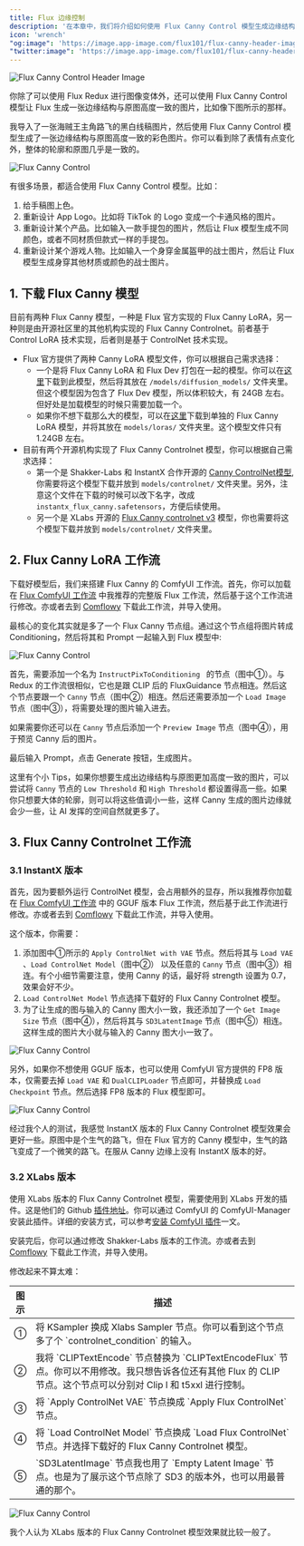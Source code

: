 ```yaml
---
title: Flux 边缘控制
description: '在本章中，我们将介绍如何使用 Flux Canny Control 模型生成边缘结构与原图高度一致的图片。'
icon: 'wrench'
"og:image": 'https://image.app-image.com/flux101/flux-canny-header-image.png'
"twitter:image": 'https://image.app-image.com/flux101/flux-canny-header-image.png'
---
```


<Frame caption="此图由 AI 生成">
  <img
    className="rounded-xl"
    src="/images/intermediate/flux-canny-control/flux-canny-header-image.png"
    alt="Flux Canny Control Header Image"
  />
</Frame>

你除了可以使用 Flux Redux 进行图像变体外，还可以使用 Flux Canny Control 模型让 Flux 生成一张边缘结构与原图高度一致的图片，比如像下图所示的那样。

我导入了一张海贼王主角路飞的黑白线稿图片，然后使用 Flux Canny Control 模型生成了一张边缘结构与原图高度一致的彩色图片。你可以看到除了表情有点变化外，整体的轮廓和原图几乎是一致的。

<Frame>
  <img
    className="rounded-xl"
    src="/images/intermediate/flux-canny-control/flux-canny-control-compare.png"
    alt="Flux Canny Control"
  />
</Frame>

有很多场景，都适合使用 Flux Canny Control 模型。比如：
1. 给手稿图上色。
2. 重新设计 App Logo。比如将 TikTok 的 Logo 变成一个卡通风格的图片。
3. 重新设计某个产品。比如输入一款手提包的图片，然后让 Flux 模型生成不同颜色，或者不同材质但款式一样的手提包。
4. 重新设计某个游戏人物。比如输入一个身穿金属盔甲的战士图片，然后让 Flux 模型生成身穿其他材质或颜色的战士图片。


## 1. 下载 Flux Canny 模型

目前有两种 Flux Canny 模型，一种是 Flux 官方实现的 Flux Canny LoRA，另一种则是由开源社区里的其他机构实现的 Flux Canny Controlnet。前者基于 Control LoRA 技术实现，后者则是基于 ControlNet 技术实现。

* Flux 官方提供了两种 Canny LoRA 模型文件，你可以根据自己需求选择：
  - 一个是将 Flux Canny LoRA 和 Flux Dev 打包在一起的模型。你可以在[这里](https://huggingface.co/black-forest-labs/FLUX.1-Canny-dev/tree/main)下载到此模型，然后将其放在 `/models/diffusion_models/` 文件夹里。但这个模型因为包含了 Flux Dev 模型，所以体积较大，有 24GB 左右。但好处是加载模型的时候只需要加载一个。
  - 如果你不想下载那么大的模型，可以在[这里](https://huggingface.co/black-forest-labs/FLUX.1-Canny-dev-lora/tree/main)下载到单独的 Flux Canny LoRA 模型，并将其放在 `models/loras/` 文件夹里。这个模型文件只有 1.24GB 左右。
* 目前有两个开源机构实现了 Flux Canny Controlnet 模型，你可以根据自己需求选择：
  - 第一个是 Shakker-Labs 和 InstantX 合作开源的 [Canny  ControlNet模型](https://huggingface.co/InstantX/FLUX.1-dev-Controlnet-Canny/blob/main/diffusion_pytorch_model.safetensors),你需要将这个模型下载并放到 `models/controlnet/` 文件夹里。另外，注意这个文件在下载的时候可以改下名字，改成 `instantx_flux_canny.safetensors`，方便后续使用。
  - 另一个是 XLabs 开源的 [Flux Canny controlnet v3](https://huggingface.co/XLabs-AI/flux-controlnet-collections/tree/main) 模型，你也需要将这个模型下载并放到 `models/controlnet/` 文件夹里。

## 2. Flux Canny LoRA 工作流

下载好模型后，我们来搭建 Flux Canny 的 ComfyUI 工作流。首先，你可以加载在 [Flux ComfyUI 工作流](../basics/flux-comfyui-workflow) 中我推荐的完整版 Flux 工作流，然后基于这个工作流进行修改。亦或者去到 [Comflowy](https://app.comflowy.com/app/s-flux-dev-gguf-workflow-db9bd4) 下载此工作流，并导入使用。

最核心的变化其实就是多了一个 Flux Canny 节点组。通过这个节点组将图片转成 Conditioning，然后将其和 Prompt 一起输入到 Flux 模型中:

<Frame>
  <img
    className="rounded-xl"
    src="/images/intermediate/flux-canny-control/flux-canny-control-workflow.jpeg"
    alt="Flux Canny Control"
  />
</Frame>

首先，需要添加一个名为 `InstructPixToConditioning ` 的节点（图中①）。与 Redux 的工作流很相似，它也是跟 CLIP 后的 FluxGuidance 节点相连。然后这个节点要跟一个 `Canny` 节点（图中②）相连。然后还需要添加一个 `Load Image` 节点（图中③），将需要处理的图片输入进去。

如果需要你还可以在 `Canny` 节点后添加一个 `Preview Image` 节点（图中④），用于预览 Canny 后的图片。

最后输入 Prompt，点击 Generate 按钮，生成图片。

这里有个小 Tips，如果你想要生成出边缘结构与原图更加高度一致的图片，可以尝试将 `Canny` 节点的 `Low Threshold` 和 `High Threshold` 都设置得高一些。如果你只想要大体的轮廓，则可以将这些值调小一些，这样 Canny 生成的图片边缘就会少一些，让 AI 发挥的空间自然就更多了。

## 3. Flux Canny Controlnet 工作流

### 3.1 InstantX 版本

首先，因为要额外运行 ControlNet 模型，会占用额外的显存，所以我推荐你加载在 [Flux ComfyUI 工作流](../basics/flux-comfyui-workflow) 中的 GGUF 版本 Flux 工作流，然后基于此工作流进行修改。亦或者去到 [Comflowy](https://app.comflowy.com/app/s-flux-dev-gguf-workflow-db9bd4) 下载此工作流，并导入使用。

这个版本，你需要：

1. 添加图中①所示的 `Apply ControlNet with VAE` 节点。然后将其与 `Load VAE` 、`Load ControlNet Model`（图中②） 以及任意的 `Canny` 节点（图中③）相连。有个小细节需要注意，使用 Canny 的话，最好将 strength 设置为 0.7，效果会好不少。
2. `Load ControlNet Model` 节点选择下载好的 Flux Canny Controlnet 模型。
3. 为了让生成的图与输入的 Canny 图大小一致，我还添加了一个 `Get Image Size` 节点（图中④），然后将其与 `SD3LatentImage` 节点（图中⑤）相连。这样生成的图片大小就与输入的 Canny 图大小一致了。

<Frame>
  <img
    className="rounded-xl"
    src="/images/intermediate/flux-canny-control/flux-canny-control-shakker-workflow.png"
    alt="Flux Canny Control"
  />
</Frame>

另外，如果你不想使用 GGUF 版本，也可以使用 ComfyUI 官方提供的 FP8 版本，仅需要去掉 `Load VAE` 和 `DualCLIPLoader` 节点即可，并替换成 `Load Checkpoint` 节点。然后选择 FP8 版本的 Flux 模型即可。

<Frame>
  <img
    className="rounded-xl"
    src="/images/intermediate/flux-canny-control/flux-canny-control-fp8-workflow.png"
    alt="Flux Canny Control"
  />
</Frame>

经过我个人的测试，我感觉 InstantX 版本的 Flux Canny Controlnet 模型效果会更好一些。原图中是个生气的路飞，但在 Flux 官方的 Canny 模型中，生气的路飞变成了一个微笑的路飞。在服从 Canny 边缘上没有 InstantX 版本的好。


### 3.2 XLabs 版本

使用 XLabs 版本的 Flux Canny Controlnet 模型，需要使用到 XLabs 开发的插件。这是他们的 Github [插件地址](https://github.com/XLabs-AI/x-flux-comfyui)。你可以通过 ComfyUI 的 ComfyUI-Manager 安装此插件。详细的安装方式，可以参考[安装 ComfyUI 插件](https://comflowy.com/advanced/how-to-install-comfyui-extension)一文。

安装完后，你可以通过修改 Shakker-Labs 版本的工作流。亦或者去到 [Comflowy](https://app.comflowy.com/app/s-flux-dev-gguf-workflow-db9bd4) 下载此工作流，并导入使用。

修改起来不算太难：

<table>
  <thead>
    <tr>
      <th width="5%">图示</th>
      <th>描述</th>
    </tr>
  </thead>
  <tbody>
    <tr>
      <td>①</td>
      <td>将 KSampler 换成 Xlabs Sampler 节点。你可以看到这个节点多了个 `controlnet_condition` 的输入。</td>
    </tr>
    <tr>
      <td>②</td>
      <td>我将 `CLIPTextEncode` 节点替换为 `CLIPTextEncodeFlux` 节点。你可以不用修改。我只想告诉各位还有其他 Flux 的 CLIP 节点。这个节点可以分别对 Clip l 和 t5xxl 进行控制。</td>
    </tr>
    <tr>
      <td>③</td>
      <td>将 `Apply ControlNet VAE` 节点换成 `Apply Flux ControlNet` 节点。</td>
    </tr>
    <tr>
      <td>④</td>
      <td>将 `Load ControlNet Model` 节点换成 `Load Flux ControlNet` 节点。并选择下载好的 Flux Canny Controlnet 模型。</td>
    </tr>
    <tr>
      <td>⑤</td>
      <td>`SD3LatentImage` 节点我也用了 `Empty Latent Image` 节点。也是为了展示这个节点除了 SD3 的版本外，也可以用最普通的那个。</td>
    </tr>
  </tbody>
</table>

<Frame>
  <img
    className="rounded-xl"
    src="/images/intermediate/flux-canny-control/flux-canny-control-xlabs-workflow.png"
    alt="Flux Canny Control"
  />
</Frame>

我个人认为 XLabs 版本的 Flux Canny Controlnet 模型效果就比较一般了。